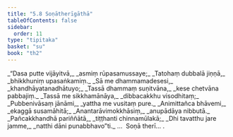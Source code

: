 ```yaml
---
title: "5.8 Soṇātherīgāthā"
tableOfContents: false
sidebar:
  order: 11
type: "tipitaka"
basket: "su"
book: "th2"
---
```



<DynamicBreadcrumb />

<Division number="102" book="th2">

<Paragraph number="151" type="verses" book="th2">
_“Dasa putte vijāyitvā,_  
_asmiṃ rūpasamussaye;_  
_Tatohaṃ dubbalā jiṇṇā,_  
_bhikkhuniṃ upasaṅkamiṃ._  

</Paragraph>

</Division>
<Division number="103" book="th2">

<Paragraph number="152" type="verses" book="th2">
_Sā me dhammamadesesi,_  
_khandhāyatanadhātuyo;_  
_Tassā dhammaṃ suṇitvāna,_  
_kese chetvāna pabbajiṃ._  

</Paragraph>

</Division>
<Division number="104" book="th2">

<Paragraph number="153" type="verses" book="th2">
_Tassā me sikkhamānāya,_  
_dibbacakkhu visodhitaṃ;_  
_Pubbenivāsaṃ jānāmi,_  
_yattha me vusitaṃ pure._  

</Paragraph>

</Division>
<Division number="105" book="th2">

<Paragraph number="154" type="verses" book="th2">
_Animittañca bhāvemi,_  
_ekaggā susamāhitā;_  
_Anantarāvimokkhāsiṃ,_  
_anupādāya nibbutā._  

</Paragraph>

</Division>
<Division number="106" book="th2">

<Paragraph number="155" type="verses" book="th2">
_Pañcakkhandhā pariññātā,_  
_tiṭṭhanti chinnamūlakā;_  
_Dhi tavatthu jare jamme,_  
_natthi dāni punabbhavo”ti._  


</Paragraph>
</Division>

<Paragraph number="156" type="center" book="th2">
…  Soṇā therī… .
</Paragraph>